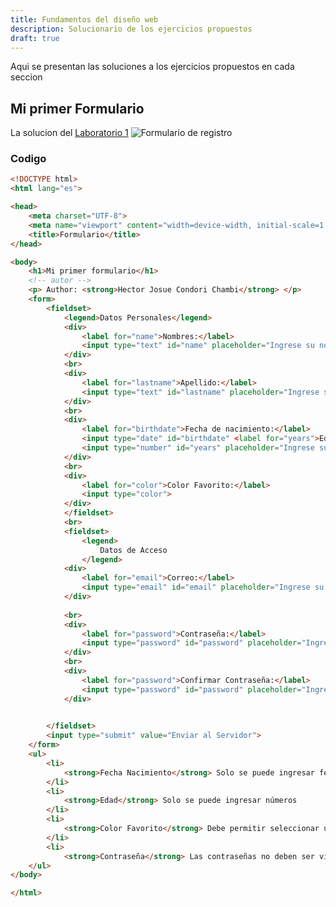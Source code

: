 ```yaml
---
title: Fundamentos del diseño web
description: Solucionario de los ejercicios propuestos
draft: true
---
```


Aqui se presentan las soluciones a los ejercicios propuestos en cada seccion

## Mi primer Formulario
La solucion del [Laboratorio 1](/guides/03-htmlexample/#trabajo-en-clase-1)
![Formulario de registro](../../../assets/html-register.png)

### Codigo
```html
<!DOCTYPE html>
<html lang="es">

<head>
    <meta charset="UTF-8">
    <meta name="viewport" content="width=device-width, initial-scale=1.0">
    <title>Formulario</title>
</head>

<body>
    <h1>Mi primer formulario</h1>
    <!-- autor -->
    <p> Author: <strong>Hector Josue Condori Chambi</strong> </p>
    <form>
        <fieldset>
            <legend>Datos Personales</legend>
            <div>
                <label for="name">Nombres:</label>
                <input type="text" id="name" placeholder="Ingrese su nombre">
            </div>
            <br>
            <div>
                <label for="lastname">Apellido:</label>
                <input type="text" id="lastname" placeholder="Ingrese su apellido">
            </div>
            <br>
            <div>
                <label for="birthdate">Fecha de nacimiento:</label>
                <input type="date" id="birthdate" <label for="years">Edad:</label>
                <input type="number" id="years" placeholder="Ingrese su edad">
            </div>
            <br>
            <div>
                <label for="color">Color Favorito:</label>
                <input type="color">
            </div>
            </fieldset>
            <br>
            <fieldset>
                <legend>
                    Datos de Acceso
                </legend>
            <div>
                <label for="email">Correo:</label>
                <input type="email" id="email" placeholder="Ingrese su correo">
            </div>
            
            <br>
            <div>
                <label for="password">Contraseña:</label>
                <input type="password" id="password" placeholder="Ingrese su contraseña">
            </div>
            <br>
            <div>
                <label for="password">Confirmar Contraseña:</label>
                <input type="password" id="password" placeholder="Ingrese su contraseña">
            </div>
            

        </fieldset>
        <input type="submit" value="Enviar al Servidor">
    </form>
    <ul>
        <li>
            <strong>Fecha Nacimiento</strong> Solo se puede ingresar fechas
        </li>
        <li>
            <strong>Edad</strong> Solo se puede ingresar números
        </li>
        <li>
            <strong>Color Favorito</strong> Debe permitir seleccionar un color
        </li>
        <li>
            <strong>Contraseña</strong> Las contraseñas no deben ser visibles
    </ul>
</body>

</html>
```